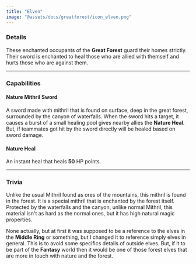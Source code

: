 ```yaml
---
title: "Elven"
image: "@assets/docs/greatforest/icon_elven.png"
---
```


### Details

These enchanted occupants of the **Great Forest** guard their homes strictly. Their sword is enchanted to heal those who are allied with themself and hurts those who are against them.

---

### Capabilities

<Tabs client:load>

<Tab name="Main Attack">

#### Nature Mithril Sword

A sword made with mithril that is found on surface, deep in the great forest, surrounded by the canyon of waterfalls. When the sword hits a target, it causes a burst of a small healing pool gives nearby allies the **Nature Heal**. But, if teammates got hit by the sword directly will be healed based on sword damage.

</Tab>

<Tab name="Effects">

#### Nature Heal

An instant heal that heals **50** HP points.

</Tab>

</Tabs>

---

### Trivia

<Accordion client:load title="Nature Mithril?">

Unlike the usual Mithril found as ores of the mountains, this mithril is found in the forest. It is a special mithril that is enchanted by the forest itself. Protected by the waterfalls and the canyon, unlike normal Mithril, this material isn't as hard as the normal ones, but it has high natural magic properties.

</Accordion>

<Accordion client:load title="Which media interpretation of elves?">

None actually, but at first it was supposed to be a reference to the elves in the **Middle Ring** or something, but I changed it to reference simply elves in general. This is to avoid some specifics details of outside elves. But, if it to be part of the **Fantasy** world then it would be one of those forest elves that are more in touch with nature and the forest.

</Accordion>
